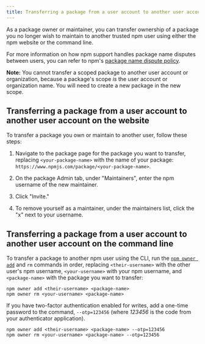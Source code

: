 ```yaml
---
title: Transferring a package from a user account to another user account
---
```


As a package owner or maintainer, you can transfer ownership of a package you no longer wish to maintain to another trusted npm user using either the npm website or the command line.

For more information on how npm support handles package name disputes between users, you can refer to npm's [package name dispute policy][dispute-policy].

<Note>

**Note:** You cannot transfer a scoped package to another user account or organization, because a package's scope _is_ the user account or organization name.  You will need to create a new package in the new scope.

</Note>

## Transferring a package from a user account to another user account on the website

To transfer a package you own or maintain to another user, follow these steps:  

1. Navigate to the package page for the package you want to transfer, replacing `<your-package-name>` with the name of your package:
`https://www.npmjs.com/package/<your-package-name>`.

2. On the package Admin tab, under "Maintainers", enter the npm username of the new maintainer.

   <Screenshot src="/packages-and-modules/updating-and-managing-your-published-packages/package-maintainer-invite.png" alt="Screenshot showing text field to invite maintainers" />

3. Click "Invite."

4. To remove yourself as a maintainer, under the maintainers list, click the "x" next to your username.

   <Screenshot src="/packages-and-modules/updating-and-managing-your-published-packages/package-maintainer-list.png" alt="Screenshot showing maintainer list" />

## Transferring a package from a user account to another user account on the command line

To transfer a package to another npm user using the CLI, run the [`npm owner add`][npm-owner] and `rm` commands in order, replacing `<their-username>` with the other user's npm username, `<your-username>` with your npm username, and `<package-name>` with the package you want to transfer:

```
npm owner add <their-username> <package-name>
npm owner rm <your-username> <package-name>
```

If you have two-factor authentication enabled for writes, add a one-time password to the command, `--otp=123456` (where *123456* is the code from your authenticator application).

```
npm owner add <their-username> <package-name> --otp=123456
npm owner rm <your-username> <package-name> --otp=123456
```

[dispute-policy]: https://www.npmjs.com/policies/disputes
[npm-owner]: cli/owner
